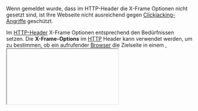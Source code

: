 Wenn gemeldet wurde, dass im HTTP-Header die X-Frame Optionen nicht gesetzt sind, ist Ihre Webseite nicht ausreichend gegen [[Clickjacking|Clickjacking-Angriffe]] geschützt.

Im [[Header|HTTP-Header]] X-Frame Optionen entsprechend den Bedürfnissen setzen. Die '''X-Frame-Options''' im [[HTTP]] Header kann verwendet werden, um zu bestimmen, ob ein aufrufender [[Browser]] die Zielseite in einem <frame>, <iframe> oder bspw. <object> rendern bzw. einbetten darf. Webseiten können diesen Header verwenden, um u. a. [[Clickjacking|Clickjacking-Angriffe]] abzuwehren, indem sie unterbinden, dass ihr Content in fremden Seiten eingebettet wird.

Mit dem HTTP-Header Befehl '''X-Frame-Options''' können moderne Webbrowser angewiesen werden, eine Seite nicht in einem Frame auf einer andere Website zu laden. Dafür muss der folgende Befehl in der htaccess-Datei gesetzt werden:

Header always append X-Frame-Options DENY

'''--snip'''
<pre>
Header always append X-Frame-Options DENY
</pre>
'''—snap'''

Alternativ kann erlaubt werden, dass die Seite nur auf anderen Seiten der gleichen Domain eingebunden werden dürfen:

'''--snip'''
<pre>
Header always append X-Frame-Options SAMEORIGIN
</pre>
'''—snap'''

Falls eine Website doch extern eingebunden werden muss, kann eine Domain angegeben werden:

'''--snip'''
<pre>
Header always append X-Frame-Options ALLOW-FROM botfrei.de
</pre>
'''—snap'''


Hier finden Sie ein Beispiel, wie eine .htaccess-Datei aussehen kann, um einen höheren Wert beim '''Header Scanner''' zu erzielen.
([[Htaccess/DE|.htaccess-Beispiel]])
